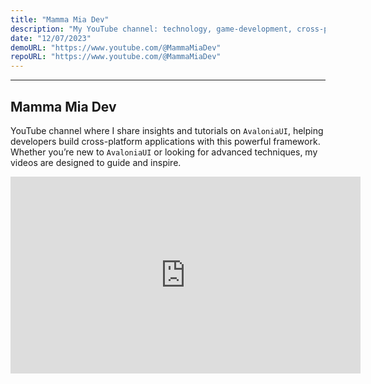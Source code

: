 ```yaml
---
title: "Mamma Mia Dev"
description: "My YouTube channel: technology, game-development, cross-platform and more."
date: "12/07/2023"
demoURL: "https://www.youtube.com/@MammaMiaDev"
repoURL: "https://www.youtube.com/@MammaMiaDev"
---
```



---

## Mamma Mia Dev

YouTube channel where I share insights and tutorials on `AvaloniaUI`, helping developers build cross-platform applications with this powerful framework. Whether you’re new to `AvaloniaUI` or looking for advanced techniques, my videos are designed to guide and inspire.

<div className="video-container">
    <iframe
        width="560" height="315"
        src="https://www.youtube.com/embed/6Q0ySj2mZeI?si=5BLGGsAjVn0bDIJ_"
        title="YouTube video player"
        frameBorder="0"
        allow="accelerometer; autoplay; clipboard-write; encrypted-media; gyroscope; picture-in-picture; web-share"
        referrerPolicy="strict-origin-when-cross-origin"
        allowFullScreen
    >
    </iframe>
</div>
